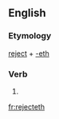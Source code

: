 ==English==

===Etymology===
[[reject]] + [[-eth]]

===Verb===
{{en-verb form}}

# {{en-archaic third-person singular of|reject}}

[[fr:rejecteth]]